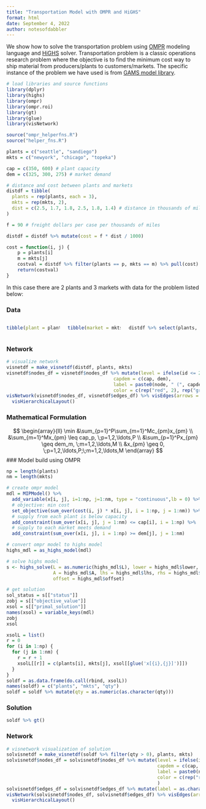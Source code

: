 ```yaml
---
title: "Transportation Model with OMPR and HiGHS"
format: html
date: September 4, 2022
author: notesofdabbler
---
```


We show how to solve the transportation problem using [OMPR](https://dirkschumacher.github.io/ompr/) modeling language and [HiGHS](https://cran.r-project.org/web/packages/highs/index.html) solver. Transportation problem is a classic operations research problem where the objective is to find the minimum cost way to ship material from producers/plants to customers/markets. The specific instance of the problem we have used is from [GAMS model library](https://www.gams.com/latest/gamslib_ml/libhtml/gamslib_trnsport.html).

```r
# load libraries and source functions
library(dplyr)
library(highs)
library(ompr)
library(ompr.roi)
library(gt)
library(glue)
library(visNetwork)

source("ompr_helperfns.R")
source("helper_fns.R")
```

```r
plants = c("seattle", "sandiego")
mkts = c("newyork", "chicago", "topeka")

cap = c(350, 600) # plant capacity
dem = c(325, 300, 275) # market demand

# distance and cost between plants and markets
distdf = tibble(
  plants = rep(plants, each = 3),
  mkts = rep(mkts, 2),
  dist = c(2.5, 1.7, 1.8, 2.5, 1.8, 1.4) # distance in thousands of miles
)

f = 90 # freight dollars per case per thousands of miles

distdf = distdf %>% mutate(cost = f * dist / 1000)

cost = function(i, j) {
    p = plants[i]
    m = mkts[j]
    costval = distdf %>% filter(plants == p, mkts == m) %>% pull(cost)
    return(costval)
}

```

In this case there are 2 plants and 3 markets with data for the problem listed below:

::::: {.panel-tabset}

### Data

:::: {.columns}

::: {.column width="30%"}
```r
tibble(plant = plants, capacity = cap) %>% gt()
```
:::

::: {.column width="30%"}
```r
tibble(market = mkts, demand = dem) %>% gt()
```
:::

::: {.column width="40%"}
```r
distdf %>% select(plants, mkts, cost) %>% gt()
```
:::
::::

### Network

```r
# visualize network
visnetdf = make_visnetdf(distdf, plants, mkts)
visnetdf$nodes_df = visnetdf$nodes_df %>% mutate(level = ifelse(id <= 2, 1, 2),
                                       capdem = c(cap, dem),
                                       label = paste0(node, " (", capdem,")"),
                                       color = c(rep("red", 2), rep("green", 3)))
visNetwork(visnetdf$nodes_df, visnetdf$edges_df) %>% visEdges(arrows = "to") %>%
  visHierarchicalLayout()
```
:::::

::: {.panel-tabset}

### Mathematical Formulation
$$
\begin{array}{ll}
\min &\sum_{p=1}^P\sum_{m=1}^Mc_{pm}x_{pm} \\
&\sum_{m=1}^Mx_{pm} \leq cap_p, \;p=1,2,\ldots,P \\
&\sum_{p=1}^Px_{pm} \geq dem_m, \;m=1,2,\ldots,M \\
&x_{pm} \geq 0, \;p=1,2,\ldots,P;\;m=1,2,\ldots,M
\end{array}
$$
### Model build using OMPR

```r
np = length(plants)
nm = length(mkts)

# create ompr model
mdl = MIPModel() %>%
  add_variable(x[i, j], i=1:np, j=1:nm, type = "continuous",lb = 0) %>%
  # objective: min cost
  set_objective(sum_over(cost(i, j) * x[i, j], i = 1:np, j = 1:nm)) %>% 
  # supply from each plant is below capacity
  add_constraint(sum_over(x[i, j], j = 1:nm) <= cap[i], i = 1:np) %>%  
  # supply to each market meets demand
  add_constraint(sum_over(x[i, j], i = 1:np) >= dem[j], j = 1:nm)
```
:::

```r
# convert ompr model to highs model
highs_mdl = as_highs_model(mdl)

# solve highs model
s <- highs_solve(L = as.numeric(highs_mdl$L), lower = highs_mdl$lower, upper = highs_mdl$upper,
                 A = highs_mdl$A, lhs = highs_mdl$lhs, rhs = highs_mdl$rhs,
                 offset = highs_mdl$offset)

# get solution
sol_status = s[["status"]]
zobj = s[["objective_value"]]
xsol = s[["primal_solution"]]
names(xsol) = variable_keys(mdl)
zobj
xsol
```

```r
xsolL = list()
r = 0
for (i in 1:np) {
  for (j in 1:nm) {
    r = r + 1
    xsolL[[r]] = c(plants[i], mkts[j], xsol[[glue('x[{i},{j}]')]])
  }
}
soldf = as.data.frame(do.call(rbind, xsolL))
names(soldf) = c("plants", "mkts", "qty")
soldf = soldf %>% mutate(qty = as.numeric(as.character(qty)))
```

::: {.panel-tabset}

### Solution
```r
soldf %>% gt()
```

### Network
```r
# visnetwork visualization of solution
solvisnetdf = make_visnetdf(soldf %>% filter(qty > 0), plants, mkts)
solvisnetdf$nodes_df = solvisnetdf$nodes_df %>% mutate(level = ifelse(id <= 2, 1, 2),
                                                       capdem = c(cap, dem),
                                                       label = paste0(node, " (", capdem,")"),
                                                       color = c(rep("red", 2), rep("green", 3))
                                                       )
solvisnetdf$edges_df = solvisnetdf$edges_df %>% mutate(label = as.character(qty))
visNetwork(solvisnetdf$nodes_df, solvisnetdf$edges_df) %>% visEdges(arrows = "to") %>%
  visHierarchicalLayout()
```
:::

